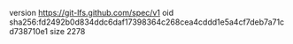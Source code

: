 version https://git-lfs.github.com/spec/v1
oid sha256:fd2492b0d834ddc6daf17398364c268cea4cddd1e5a4cf7deb7a71cd738710e1
size 2278
